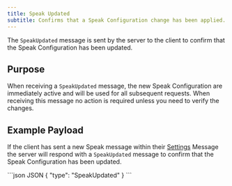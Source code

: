 ```yaml
---
title: Speak Updated
subtitle: Confirms that a Speak Configuration change has been applied.
---
```


<div class="flex flex-row gap-2">
  <Markdown src="/snippets/va-stream-available.mdx" />
</div>

The `SpeakUpdated` message is sent by the server to the client to confirm that the Speak Configuration has been updated.

## Purpose

When receiving a `SpeakUpdated` message, the new Speak Configuration are immediately active and will be used for all subsequent requests. When receiving this message no action is required unless you need to verify the changes.

## Example Payload

If the client has sent a new Speak message within their [Settings](/docs/voice-agent-settings) Message the server will respond with a `SpeakUpdated` message to confirm that the Speak Configuration has been updated.

<CodeGroup>
  ```json JSON
  {
    "type": "SpeakUpdated"
  }
  ```
</CodeGroup>


